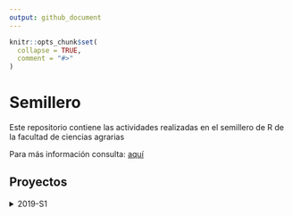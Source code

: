 ```yaml
---
output: github_document
---
```


<!-- README.md is generated from README.Rmd. Please edit that file -->

```r
knitr::opts_chunk$set(
  collapse = TRUE,
  comment = "#>"
)
```
# Semillero

Este repositorio contiene las actividades realizadas en el semillero de R de la facultad de ciencias agrarias 

Para más información consulta:  [aquí](https://unal-semilleror-facca.github.io/)

## Proyectos

<details><summary>2019-S1</summary>
<p>

##### - [Actividad 1](https://duvancho321.github.io/Semillero/Actividad1.html)